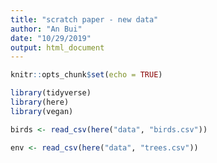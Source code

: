```yaml
---
title: "scratch paper - new data"
author: "An Bui"
date: "10/29/2019"
output: html_document
---
```


```r
knitr::opts_chunk$set(echo = TRUE)
```

```r
library(tidyverse)
library(here)
library(vegan)
```

```r
birds <- read_csv(here("data", "birds.csv"))

env <- read_csv(here("data", "trees.csv"))
```

